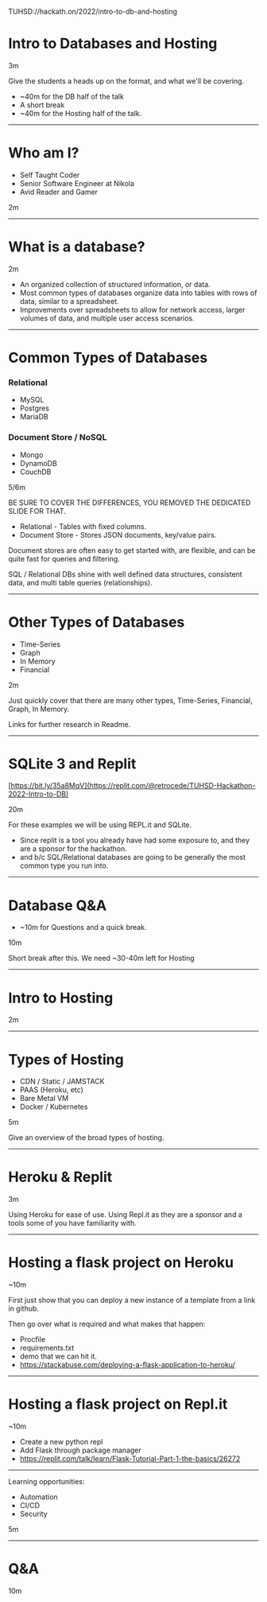 

<Footer>

TUHSD://hackath.on/2022/intro-to-db-and-hosting

</Footer>

# Intro to Databases and Hosting 

<Notes>

3m

Give the students a heads up on the format,
and what we'll be covering.

- ~40m for the DB half of the talk
- A short break
- ~40m for the Hosting half of the talk.

</Notes>

---

# Who am I?

<Steps>

- Self Taught Coder
- Senior Software Engineer at Nikola
- Avid Reader and Gamer

</Steps>


<Notes>

2m

</Notes>

---

# What is a database?

<Notes>

2m

- An organized collection of structured information, or data.
- Most common types of databases organize data into tables with
  rows of data, similar to a spreadsheet.
- Improvements over spreadsheets to allow for network access,
  larger volumes of data, and multiple user access scenarios.

</Notes>

---

# Common Types of Databases

### Relational

<Steps>

- MySQL
- Postgres
- MariaDB

</Steps>

### Document Store / NoSQL

<Steps>

- Mongo
- DynamoDB
- CouchDB

</Steps>


<Notes>

5/6m

BE SURE TO COVER THE DIFFERENCES,
YOU REMOVED THE DEDICATED SLIDE FOR THAT.

- Relational - Tables with fixed columns. 
- Document Store - Stores JSON documents, key/value pairs.

Document stores are often easy to get started with, are flexible,
and can be quite fast for queries and filtering.

SQL / Relational DBs shine with well defined data structures,
consistent data, and multi table queries (relationships).

</Notes>

---

# Other Types of Databases

<Steps>

- Time-Series
- Graph
- In Memory
- Financial

</Steps>

<Notes>

2m

Just quickly cover that there are many other types, Time-Series, Financial, Graph, In Memory.

Links for further research in Readme.

</Notes>

---

# SQLite 3 and Replit

[https://bit.ly/35a8MqV](https://replit.com/@retrocede/TUHSD-Hackathon-2022-Intro-to-DB)

<Notes>

20m

For these examples we will be using REPL.it and SQLite.

- Since replit is a tool you already have had some exposure to, and they are a sponsor for the hackathon.
- and b/c SQL/Relational databases are going to be generally the most common type you run into.

</Notes>

---

# Database Q&A

- ~10m for Questions and a quick break.

<Notes>

10m

Short break after this. We need ~30-40m left for Hosting

</Notes>

---

# Intro to Hosting

<Notes>

2m

</Notes>

---

# Types of Hosting

<Steps>

- CDN / Static / JAMSTACK
- PAAS (Heroku, etc)
- Bare Metal VM
- Docker / Kubernetes

</Steps>

<Notes>

5m

Give an overview of the broad types of hosting.

</Notes>

---

# Heroku & Replit

<Notes>

3m

Using Heroku for ease of use.
Using Repl.it as they are a sponsor and a tools some of you have familiarity with.

</Notes>

---

# Hosting a flask project on Heroku

<Notes>

~10m

First just show that you can deploy a new instance of a template from a link in github.

Then go over what is required and what makes that happen:
- Procfile
- requirements.txt
- demo that we can hit it.
- https://stackabuse.com/deploying-a-flask-application-to-heroku/

</Notes>

---

# Hosting a flask project on Repl.it

<Notes>

~10m

- Create a new python repl
- Add Flask through package manager
- https://replit.com/talk/learn/Flask-Tutorial-Part-1-the-basics/26272


</Notes>

---

Learning opportunities:

- Automation
- CI/CD
- Security

<Notes>

5m

</Notes>

---

# Q&A

<Notes>

10m

</Notes>
